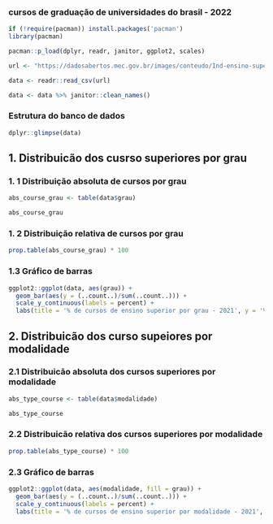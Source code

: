 ### cursos de graduação de universidades do brasil - 2022

```r
if (!require(pacman)) install.packages('pacman')
library(pacman)

pacman::p_load(dplyr, readr, janitor, ggplot2, scales)
```

```r
url <- "https://dadosabertos.mec.gov.br/images/conteudo/Ind-ensino-superior/2022//PDA_Dados_Cursos_Graduacao_Brasil.csv"

data <- readr::read_csv(url)

data <- data %>% janitor::clean_names()
```

### Estrutura do banco de dados

```r
dplyr::glimpse(data)
```

## 1. Distribuicão dos  cusrso superiores por grau 

### 1. 1 Distribuição absoluta de cursos por grau

```r
abs_course_grau <- table(data$grau)

abs_course_grau
```

### 1. 2 Distribuição relativa de cursos por grau

```r
prop.table(abs_course_grau) * 100 
```

### 1.3 Gráfico de barras

```r
ggplot2::ggplot(data, aes(grau)) + 
  geom_bar(aes(y = (..count..)/sum(..count..))) +
  scale_y_continuous(labels = percent) +
  labs(title = '% de cursos de ensino superior por grau - 2021', y = '% de cursos')
```

## 2. Distribuicão dos curso supeiores por modalidade

### 2.1 Distribuicão absoluta dos cursos superiores por modalidade

```r
abs_type_course <- table(data$modalidade)

abs_type_course
```

### 2.2 Distribuicão relativa dos cursos superiores por modalidade

```r
prop.table(abs_type_course) * 100
```

### 2.3 Gráfico de barras

```r
ggplot2::ggplot(data, aes(modalidade, fill = grau)) + 
  geom_bar(aes(y = (..count..)/sum(..count..))) +
  scale_y_continuous(labels = percent) +
  labs(title = '% de cursos de ensino superior por modalidade - 2021', y = '% de cursos')
```
